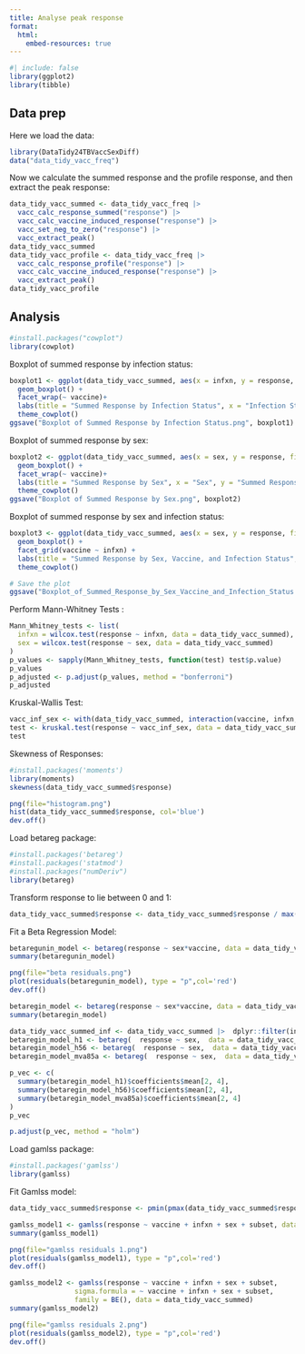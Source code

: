 ```yaml
---
title: Analyse peak response
format:
  html:
    embed-resources: true
---
```


```r
#| include: false
library(ggplot2)
library(tibble)
```


## Data prep

Here we load the data:

```r
library(DataTidy24TBVaccSexDiff)
data("data_tidy_vacc_freq")
```

Now we calculate the summed response and the profile response, and then extract the peak response:

```r
data_tidy_vacc_summed <- data_tidy_vacc_freq |>
  vacc_calc_response_summed("response") |>
  vacc_calc_vaccine_induced_response("response") |>
  vacc_set_neg_to_zero("response") |>
  vacc_extract_peak()
data_tidy_vacc_summed
data_tidy_vacc_profile <- data_tidy_vacc_freq |>
  vacc_calc_response_profile("response") |>
  vacc_calc_vaccine_induced_response("response") |>
  vacc_extract_peak()
data_tidy_vacc_profile
```

## Analysis

```r
#install.packages("cowplot")
library(cowplot)
```

Boxplot of summed response by infection status:

```r
boxplot1 <- ggplot(data_tidy_vacc_summed, aes(x = infxn, y = response, fill = infxn)) +
  geom_boxplot() +
  facet_wrap(~ vaccine)+
  labs(title = "Summed Response by Infection Status", x = "Infection Status", y = "Summed Response") +
  theme_cowplot()
ggsave("Boxplot of Summed Response by Infection Status.png", boxplot1)
```

Boxplot of summed response by sex:

```r
boxplot2 <- ggplot(data_tidy_vacc_summed, aes(x = sex, y = response, fill = sex)) +
  geom_boxplot() +
  facet_wrap(~ vaccine)+
  labs(title = "Summed Response by Sex", x = "Sex", y = "Summed Response") +
  theme_cowplot()
ggsave("Boxplot of Summed Response by Sex.png", boxplot2)
```

Boxplot of summed response by sex and infection status:

```r
boxplot3 <- ggplot(data_tidy_vacc_summed, aes(x = sex, y = response, fill = sex)) +
  geom_boxplot() +
  facet_grid(vaccine ~ infxn) +
  labs(title = "Summed Response by Sex, Vaccine, and Infection Status", x = "Sex", y = "Summed Response") +
  theme_cowplot()

# Save the plot
ggsave("Boxplot_of_Summed_Response_by_Sex_Vaccine_and_Infection_Status.png", boxplot3)
```

Perform Mann-Whitney Tests :

```r
Mann_Whitney_tests <- list(
  infxn = wilcox.test(response ~ infxn, data = data_tidy_vacc_summed),
  sex = wilcox.test(response ~ sex, data = data_tidy_vacc_summed)
)
p_values <- sapply(Mann_Whitney_tests, function(test) test$p.value)
p_values
p_adjusted <- p.adjust(p_values, method = "bonferroni")
p_adjusted
```
Kruskal-Wallis Test:

```r
vacc_inf_sex <- with(data_tidy_vacc_summed, interaction(vaccine, infxn, sex))
test <- kruskal.test(response ~ vacc_inf_sex, data = data_tidy_vacc_summed)
test
```

Skewness of Responses:

```r
#install.packages('moments')
library(moments)
skewness(data_tidy_vacc_summed$response)

png(file="histogram.png")
hist(data_tidy_vacc_summed$response, col='blue')
dev.off()
```

Load betareg package:

```r
#install.packages('betareg')
#install.packages('statmod')
#install.packages("numDeriv")
library(betareg)
```

Transform response to lie between 0 and 1:

```r
data_tidy_vacc_summed$response <- data_tidy_vacc_summed$response / max(data_tidy_vacc_summed$response)
```

Fit a Beta Regression Model:

```r
betaregunin_model <- betareg(response ~ sex*vaccine, data = data_tidy_vacc_summed|> dplyr::filter(infxn == "uninfected"))
summary(betaregunin_model)

png(file="beta residuals.png")
plot(residuals(betaregunin_model), type = "p",col='red')
dev.off()

betaregin_model <- betareg(response ~ sex*vaccine, data = data_tidy_vacc_summed|> dplyr::filter(infxn == "infected"))
summary(betaregin_model)
```

```r
data_tidy_vacc_summed_inf <- data_tidy_vacc_summed |>  dplyr::filter(infxn == "infected") 
betaregin_model_h1 <- betareg(  response ~ sex,  data = data_tidy_vacc_summed_inf |>    dplyr::filter(vaccine == "h1")) 
betaregin_model_h56 <- betareg(  response ~ sex,  data = data_tidy_vacc_summed_inf |>    dplyr::filter(vaccine == "h56")) 
betaregin_model_mva85a <- betareg(  response ~ sex,  data = data_tidy_vacc_summed_inf |>    dplyr::filter(vaccine == "mva85a"))

p_vec <- c(
  summary(betaregin_model_h1)$coefficients$mean[2, 4],
  summary(betaregin_model_h56)$coefficients$mean[2, 4],
  summary(betaregin_model_mva85a)$coefficients$mean[2, 4]
)
p_vec

p.adjust(p_vec, method = "holm")
```

Load gamlss package:

```r
#install.packages('gamlss')
library(gamlss)
```

Fit Gamlss model:

```r
data_tidy_vacc_summed$response <- pmin(pmax(data_tidy_vacc_summed$response, .Machine$double.eps), 1 - .Machine$double.eps)

gamlss_model1 <- gamlss(response ~ vaccine + infxn + sex + subset, data = data_tidy_vacc_summed)
summary(gamlss_model1)

png(file="gamlss residuals 1.png")
plot(residuals(gamlss_model1), type = "p",col='red')
dev.off()

gamlss_model2 <- gamlss(response ~ vaccine + infxn + sex + subset, 
                sigma.formula = ~ vaccine + infxn + sex + subset, 
                family = BE(), data = data_tidy_vacc_summed)
summary(gamlss_model2)

png(file="gamlss residuals 2.png")
plot(residuals(gamlss_model2), type = "p",col='red')
dev.off()
```


